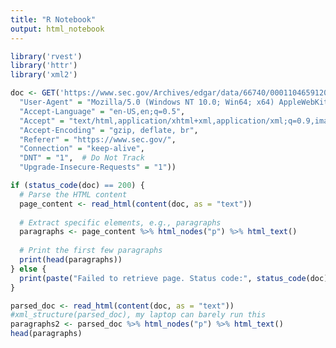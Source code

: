 ```yaml
---
title: "R Notebook"
output: html_notebook
---
```


```r
library('rvest')
library('httr')
library('xml2')
```

```r
doc <- GET('https://www.sec.gov/Archives/edgar/data/66740/000110465912010566/a11-31280_110k.htm',add_headers(
  "User-Agent" = "Mozilla/5.0 (Windows NT 10.0; Win64; x64) AppleWebKit/537.36 (KHTML, like Gecko) Chrome/91.0.4472.124 Safari/537.36",
  "Accept-Language" = "en-US,en;q=0.5",
  "Accept" = "text/html,application/xhtml+xml,application/xml;q=0.9,image/webp,*/*;q=0.8",
  "Accept-Encoding" = "gzip, deflate, br",
  "Referer" = "https://www.sec.gov/",
  "Connection" = "keep-alive",
  "DNT" = "1",  # Do Not Track
  "Upgrade-Insecure-Requests" = "1"))

```

```r
if (status_code(doc) == 200) {
  # Parse the HTML content
  page_content <- read_html(content(doc, as = "text"))
  
  # Extract specific elements, e.g., paragraphs
  paragraphs <- page_content %>% html_nodes("p") %>% html_text()
  
  # Print the first few paragraphs
  print(head(paragraphs))
} else {
  print(paste("Failed to retrieve page. Status code:", status_code(doc)))
}
```

```r
parsed_doc <- read_html(content(doc, as = "text"))
#xml_structure(parsed_doc), my laptop can barely run this
paragraphs2 <- parsed_doc %>% html_nodes("p") %>% html_text()
head(paragraphs)
```

